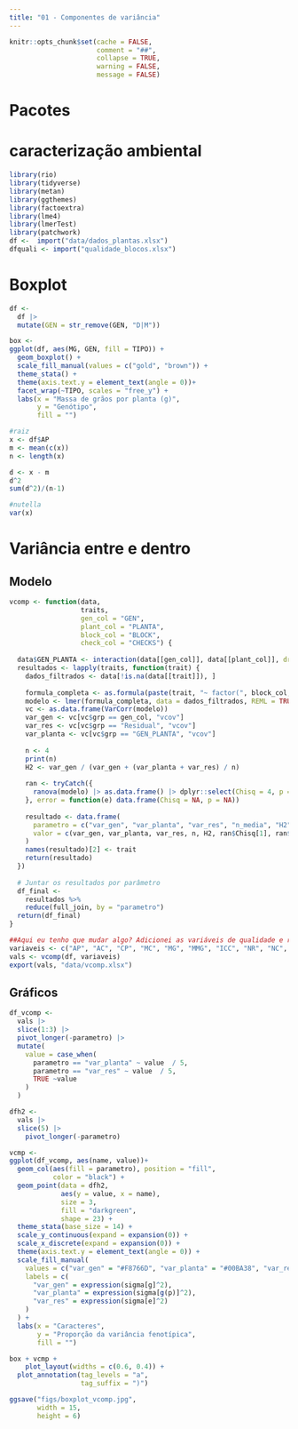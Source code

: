 ```yaml
---
title: "01 - Componentes de variância"
---
```


```r
knitr::opts_chunk$set(cache = FALSE,
                      comment = "##",
                      collapse = TRUE,
                      warning = FALSE,
                      message = FALSE)
```


# Pacotes
# caracterização ambiental

```r
library(rio)
library(tidyverse)
library(metan)
library(ggthemes)
library(factoextra)
library(lme4)
library(lmerTest)
library(patchwork)
df <-  import("data/dados_plantas.xlsx")
dfquali <- import("qualidade_blocos.xlsx")
```


# Boxplot

```r
df <- 
  df |> 
  mutate(GEN = str_remove(GEN, "D|M"))

box <- 
ggplot(df, aes(MG, GEN, fill = TIPO)) +
  geom_boxplot() +
  scale_fill_manual(values = c("gold", "brown")) +
  theme_stata() +
  theme(axis.text.y = element_text(angle = 0))+
  facet_wrap(~TIPO, scales = "free_y") +
  labs(x = "Massa de grãos por planta (g)",
       y = "Genótipo",
       fill = "")

```



```r
#raiz
x <- df$AP
m <- mean(c(x))
n <- length(x)

d <- x - m
d^2
sum(d^2)/(n-1)

#nutella
var(x)


```


# Variância entre e dentro
## Modelo
```r
vcomp <- function(data,
                  traits, 
                  gen_col = "GEN",
                  plant_col = "PLANTA",
                  block_col = "BLOCK",
                  check_col = "CHECKS") {
  
  data$GEN_PLANTA <- interaction(data[[gen_col]], data[[plant_col]], drop = TRUE)
  resultados <- lapply(traits, function(trait) {
    dados_filtrados <- data[!is.na(data[[trait]]), ]
    
    formula_completa <- as.formula(paste(trait, "~ factor(", block_col, ") + (1|", gen_col, ") + (1|GEN_PLANTA)"))
    modelo <- lmer(formula_completa, data = dados_filtrados, REML = TRUE)
    vc <- as.data.frame(VarCorr(modelo))
    var_gen <- vc[vc$grp == gen_col, "vcov"]
    var_res <- vc[vc$grp == "Residual", "vcov"]
    var_planta <- vc[vc$grp == "GEN_PLANTA", "vcov"]
    
    n <- 4
    print(n)
    H2 <- var_gen / (var_gen + (var_planta + var_res) / n)
    
    ran <- tryCatch({
      ranova(modelo) |> as.data.frame() |> dplyr::select(Chisq = 4, p = 6) |> drop_na()
    }, error = function(e) data.frame(Chisq = NA, p = NA))
    
    resultado <- data.frame(
      parametro = c("var_gen", "var_planta", "var_res", "n_media", "H2", "LRT", "p_genotipo"),
      valor = c(var_gen, var_planta, var_res, n, H2, ran$Chisq[1], ran$p[1])
    )
    names(resultado)[2] <- trait
    return(resultado)
  })
  
  # Juntar os resultados por parâmetro
  df_final <- 
    resultados %>%
    reduce(full_join, by = "parametro")
  return(df_final)
}

##Aqui eu tenho que mudar algo? Adicionei as variáveis de qualidade e rodei tudo de novo. As novas imagens geradas coloquei no final "quali". 
variaveis <- c("AP", "AC", "CP", "MC", "MG", "MMG", "ICC", "NR", "NC", "NG", "FT", "FLAVO", "PA")
vals <- vcomp(df, variaveis)
export(vals, "data/vcomp.xlsx")
```

## Gráficos
```r
df_vcomp <- 
  vals |> 
  slice(1:3) |>
  pivot_longer(-parametro) |> 
  mutate(
    value = case_when(
      parametro == "var_planta" ~ value  / 5,
      parametro == "var_res" ~ value  / 5,
      TRUE ~value
    )
  )

dfh2 <- 
  vals |> 
  slice(5) |> 
    pivot_longer(-parametro)

vcmp <-
ggplot(df_vcomp, aes(name, value))+
  geom_col(aes(fill = parametro), position = "fill",
           color = "black") +
  geom_point(data = dfh2,
             aes(y = value, x = name),
             size = 3,
             fill = "darkgreen",
             shape = 23) +
  theme_stata(base_size = 14) +
  scale_y_continuous(expand = expansion(0)) +
  scale_x_discrete(expand = expansion(0)) +
  theme(axis.text.y = element_text(angle = 0)) +
  scale_fill_manual(
    values = c("var_gen" = "#F8766D", "var_planta" = "#00BA38", "var_res" = "#619CFF"),
    labels = c(
      "var_gen" = expression(sigma[g]^2),
      "var_planta" = expression(sigma[g(p)]^2),
      "var_res" = expression(sigma[e]^2)
    )
  ) +
  labs(x = "Caracteres",
       y = "Proporção da variância fenotípica",
       fill = "")

box + vcmp +
    plot_layout(widths = c(0.6, 0.4)) +
  plot_annotation(tag_levels = "a", 
                  tag_suffix = ")")

ggsave("figs/boxplot_vcomp.jpg",
       width = 15,
       height = 6)
```



